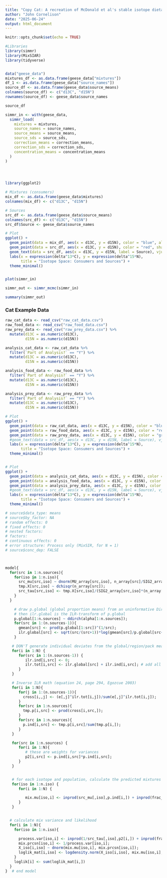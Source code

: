 ```yaml
---
title: "Copy Cat: A recreation of McDonald et al's stable isotope dietary analysis of cats"
author: "John Cornelison"
date: "2025-06-24"
output: html_document
---
```


```r
knitr::opts_chunk$set(echo = TRUE)
```


```r
#Libraries
library(simmr)
library(MixSIAR)
library(tidyverse)

```
```r



```





```r

data("geese_data")
mixtures_df <- as.data.frame(geese_data["mixtures"])
df_1 <- as.data.frame(geese_data["source_names"])
source_df <- as.data.frame(geese_data$source_means)
colnames(source_df) <- c("d13C", "d15N")
rownames(source_df) <- geese_data$source_names

source_df

simmr_in <- with(geese_data,
  simmr_load(
    mixtures = mixtures,
    source_names = source_names,
    source_means = source_means,
    source_sds = source_sds,
    correction_means = correction_means,
    correction_sds = correction_sds,
    concentration_means = concentration_means
  )
)




library(ggplot2)

# Mixtures (consumers)
mix_df <- as.data.frame(geese_data$mixtures)
colnames(mix_df) <- c("d13C", "d15N")

# Sources
src_df <- as.data.frame(geese_data$source_means)
colnames(src_df) <- c("d13C", "d15N")
src_df$Source <- geese_data$source_names

# Plot
ggplot() +
  geom_point(data = mix_df, aes(x = d13C, y = d15N), color = "blue", alpha = 0.6) +
  geom_point(data = src_df, aes(x = d13C, y = d15N), color = "red", shape = 17, size = 3) +
  geom_text(data = src_df, aes(x = d13C, y = d15N, label = Source), vjust = -1.2) +
  labs(x = expression(delta^13*C), y = expression(delta^15*N),
       title = "Isotope Space: Consumers and Sources") +
  theme_minimal()


plot(simmr_in) 

```


```r

simmr_out <- simmr_mcmc(simmr_in)

summary(simmr_out)
```

### Cat Example Data

```r

raw_cat_data <- read_csv("raw_cat_data.csv")
raw_food_data <- read_csv("raw_food_data.csv")
raw_prey_data <- read_csv("raw_prey_data.csv") %>% 
  mutate(d13C = as.numeric(d13C),
         d15N = as.numeric(d15N))

analysis_cat_data <- raw_cat_data %>% 
  filter(`Part of Analysis?` == "Y") %>% 
  mutate(d13C = as.numeric(d13C),
         d15N = as.numeric(d15N))

analysis_food_data <- raw_food_data %>% 
  filter(`Part of Analysis?` == "Y") %>% 
  mutate(d13C = as.numeric(d13C),
         d15N = as.numeric(d15N))

analysis_prey_data <- raw_prey_data %>% 
  filter(`Part of Analysis?` == "Y") %>% 
  mutate(d13C = as.numeric(d13C),
         d15N = as.numeric(d15N))

# Plot
ggplot() +
  geom_point(data = raw_cat_data, aes(x = d13C, y = d15N), color = "blue", alpha = 0.6) +
  geom_point(data = raw_food_data, aes(x = d13C, y = d15N), color = "red", shape = 17, size = 3) +
  geom_point(data = raw_prey_data, aes(x = d13C, y = d15N), color = "green", shape = 15, seize = 3) +
  #geom_text(data = src_df, aes(x = d13C, y = d15N, label = Source), vjust = -1.2) +
  labs(x = expression(delta^13*C), y = expression(delta^15*N),
       title = "Isotope Space: Consumers and Sources") +
  theme_minimal()


# Plot
ggplot() +
  geom_point(data = analysis_cat_data, aes(x = d13C, y = d15N), color = "blue", alpha = 0.6) +
  geom_point(data = analysis_food_data, aes(x = d13C, y = d15N), color = "red", shape = 17, size = 3) +
  geom_point(data = analysis_prey_data, aes(x = d13C, y = d15N), color = "green", shape = 15, seize = 3) +
  #geom_text(data = src_df, aes(x = d13C, y = d15N, label = Source), vjust = -1.2) +
  labs(x = expression(delta^13*C), y = expression(delta^15*N),
       title = "Isotope Space: Consumers and Sources") +
  theme_minimal()


```

```r

# source$data_type: means
# source$by_factor: NA
# random effects: 0
# fixed effects: 0
# nested factors: 
# factors: 
# continuous effects: 0
# error structure: Process only (MixSIR, for N = 1)
# source$conc_dep: FALSE



model{
  for(src in 1:n.sources){
    for(iso in 1:n.iso){
      src_mu[src,iso] ~ dnorm(MU_array[src,iso], n_array[src]/SIG2_array[src,iso]);  # Eqn 3.8 but with precision instead of variance
      tmp.X[src,iso] ~ dchisqr(n_array[src]);
      src_tau[src,iso] <- tmp.X[src,iso]/(SIG2_array[src,iso]*(n_array[src] - 1));   # Eqn 3.9, following the simulation on p.580
    } 
  }

    # draw p.global (global proportion means) from an uninformative Dirichlet,
    # then ilr.global is the ILR-transform of p.global
    p.global[1:n.sources] ~ ddirch(alpha[1:n.sources]);
    for(src in 1:(n.sources-1)){
      gmean[src] <- prod(p.global[1:src])^(1/src);
      ilr.global[src] <- sqrt(src/(src+1))*log(gmean[src]/p.global[src+1]); # page 296, Egozcue 2003
    }

   # DON'T generate individual deviates from the global/region/pack mean (but keep same model structure)
   for(i in 1:N) {
      for(src in 1:(n.sources-1)) {
         ilr.ind[i,src] <- 0;
         ilr.tot[i,src] <- ilr.global[src] + ilr.ind[i,src]; # add all effects together for each individual (in ilr-space)
      }
   }

   # Inverse ILR math (equation 24, page 294, Egozcue 2003)
   for(i in 1:N){
      for(j in 1:(n.sources-1)){
        cross[i,,j] <- (e[,j]^ilr.tot[i,j])/sum(e[,j]^ilr.tot[i,j]);
      }
      for(src in 1:n.sources){
        tmp.p[i,src] <- prod(cross[i,src,]);
      }
      for(src in 1:n.sources){
        p.ind[i,src] <- tmp.p[i,src]/sum(tmp.p[i,]);
      }
   }

   for(src in 1:n.sources) {
      for(i in 1:N){
         # these are weights for variances
         p2[i,src] <- p.ind[i,src]*p.ind[i,src];
      }
   }


   # for each isotope and population, calculate the predicted mixtures
   for(iso in 1:n.iso) {
      for(i in 1:N) {

         mix.mu[iso,i] <- inprod(src_mu[,iso],p.ind[i,]) + inprod(frac_mu[,iso],p.ind[i,]);
      }
   }


  # calculate mix variance and likelihood
  for(i in 1:N){
    for(iso in 1:n.iso){

      process.var[iso,i] <- inprod(1/src_tau[,iso],p2[i,]) + inprod(frac_sig2[,iso],p2[i,]);
      mix.prcsn[iso,i] <- 1/process.var[iso,i];
      X_iso[i,iso] ~ dnorm(mix.mu[iso,i], mix.prcsn[iso,i]);
      loglik_mat[i,iso] <- logdensity.norm(X_iso[i,iso], mix.mu[iso,i], mix.prcsn[iso,i]);
    }
    loglik[i] <- sum(loglik_mat[i,])
  }
}  # end model


```

